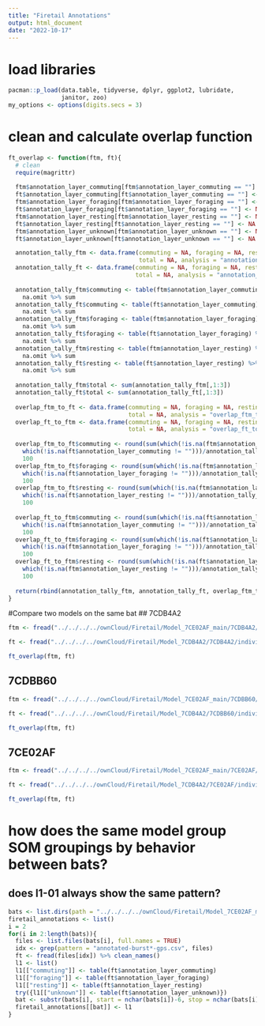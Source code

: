 ```yaml
---
title: "Firetail Annotations"
output: html_document
date: "2022-10-17"
---
```

# load libraries
```r
pacman::p_load(data.table, tidyverse, dplyr, ggplot2, lubridate,
               janitor, zoo)
my_options <- options(digits.secs = 3) 
```



# clean and calculate overlap function
```r
ft_overlap <- function(ftm, ft){
  # clean
  require(magrittr)
  
  ftm$annotation_layer_commuting[ftm$annotation_layer_commuting == ""] <- NA
  ft$annotation_layer_commuting[ft$annotation_layer_commuting == ""] <- NA
  ftm$annotation_layer_foraging[ftm$annotation_layer_foraging == ""] <- NA
  ft$annotation_layer_foraging[ft$annotation_layer_foraging == ""] <- NA
  ftm$annotation_layer_resting[ftm$annotation_layer_resting == ""] <- NA
  ft$annotation_layer_resting[ft$annotation_layer_resting == ""] <- NA
  ftm$annotation_layer_unknown[ftm$annotation_layer_unknown == ""] <- NA
  ft$annotation_layer_unknown[ft$annotation_layer_unknown == ""] <- NA

  annotation_tally_ftm <- data.frame(commuting = NA, foraging = NA, resting = NA,
                                     total = NA, analysis = "annotation_tally_ftm")
  annotation_tally_ft <- data.frame(commuting = NA, foraging = NA, resting = NA,
                                    total = NA, analysis = "annotation_tally_ft")
  
  annotation_tally_ftm$commuting <- table(ftm$annotation_layer_commuting) %>% 
    na.omit %>% sum
  annotation_tally_ft$commuting <- table(ft$annotation_layer_commuting) %>% 
    na.omit %>% sum
  annotation_tally_ftm$foraging <- table(ftm$annotation_layer_foraging) %>% 
    na.omit %>% sum
  annotation_tally_ft$foraging <- table(ft$annotation_layer_foraging) %>% 
    na.omit %>% sum
  annotation_tally_ftm$resting <- table(ftm$annotation_layer_resting) %>% 
    na.omit %>% sum
  annotation_tally_ft$resting <- table(ft$annotation_layer_resting) %>% 
    na.omit %>% sum
  
  annotation_tally_ftm$total <- sum(annotation_tally_ftm[,1:3])
  annotation_tally_ft$total <- sum(annotation_tally_ft[,1:3])
  
  overlap_ftm_to_ft <- data.frame(commuting = NA, foraging = NA, resting = NA, 
                                  total = NA, analysis = "overlap_ftm_to_ft")
  overlap_ft_to_ftm <- data.frame(commuting = NA, foraging = NA, resting = NA,
                                  total = NA, analysis = "overlap_ft_to_ftm")
  
  overlap_ftm_to_ft$commuting <- round(sum(which(!is.na(ftm$annotation_layer_commuting)) %in%
    which(!is.na(ft$annotation_layer_commuting != "")))/annotation_tally_ftm$commuting[1], 3) *
    100
  overlap_ftm_to_ft$foraging <- round(sum(which(!is.na(ftm$annotation_layer_foraging)) %in%
    which(!is.na(ft$annotation_layer_foraging != "")))/annotation_tally_ftm$foraging[1], 3) * 
    100
  overlap_ftm_to_ft$resting <- round(sum(which(!is.na(ftm$annotation_layer_resting)) %in%
    which(!is.na(ft$annotation_layer_resting != "")))/annotation_tally_ftm$resting[1], 3) * 
    100
  
  overlap_ft_to_ftm$commuting <- round(sum(which(!is.na(ft$annotation_layer_commuting)) %in%
    which(!is.na(ftm$annotation_layer_commuting != "")))/annotation_tally_ft$commuting[1], 3) *
    100
  overlap_ft_to_ftm$foraging <- round(sum(which(!is.na(ft$annotation_layer_foraging)) %in%
    which(!is.na(ftm$annotation_layer_foraging != "")))/annotation_tally_ft$foraging[1], 3) *
    100
  overlap_ft_to_ftm$resting <- round(sum(which(!is.na(ft$annotation_layer_resting)) %in%
    which(!is.na(ftm$annotation_layer_resting != "")))/annotation_tally_ft$resting[1], 3) *
    100
  
  return(rbind(annotation_tally_ftm, annotation_tally_ft, overlap_ftm_to_ft, overlap_ft_to_ftm))
}
```

#Compare two models on the same bat
## 7CDB4A2
```r
ftm <- fread("../../../../ownCloud/Firetail/Model_7CE02AF_main/7CDB4A2/individual_7CDB4A2-annotated-bursts-gps.csv") %>% clean_names

ft <- fread("../../../../ownCloud/Firetail/Model_7CDB4A2/7CDB4A2/individual_7CDB4A2-annotated-bursts-gps.csv") %>% clean_names

ft_overlap(ftm, ft)
```

## 7CDBB60
```r
ftm <- fread("../../../../ownCloud/Firetail/Model_7CE02AF_main/7CDBB60/individual_7CDBB60-annotated-bursts-gps.csv") %>% clean_names

ft <- fread("../../../../ownCloud/Firetail/Model_7CDB4A2/7CDBB60/individual_7CDBB60-annotated-bursts-gps.csv") %>% clean_names

ft_overlap(ftm, ft)
```

## 7CE02AF
```r
ftm <- fread("../../../../ownCloud/Firetail/Model_7CE02AF_main/7CE02AF/individual_7CE02AF-annotated-bursts-gps.csv") %>% clean_names

ft <- fread("../../../../ownCloud/Firetail/Model_7CDB4A2/7CE02AF/individual_7CE02AF-annotated-bursts-gps.csv") %>% clean_names

ft_overlap(ftm, ft)
```


# how does the same model group SOM groupings by behavior between bats?
## does l1-01 always show the same pattern?
```r
bats <- list.dirs(path = "../../../../ownCloud/Firetail/Model_7CE02AF_main/")
firetail_annotations <- list()
i = 2
for(i in 2:length(bats)){
  files <- list.files(bats[i], full.names = TRUE)
  idx <- grep(pattern = "annotated-burst*-gps.csv", files)
  ft <- fread(files[idx]) %>% clean_names()
  l1 <- list()
  l1[["commuting"]] <- table(ft$annotation_layer_commuting)
  l1[["foraging"]] <- table(ft$annotation_layer_foraging) 
  l1[["resting"]] <- table(ft$annotation_layer_resting) 
  try({l1[["unknown"]] <- table(ft$annotation_layer_unknown)}) 
  bat <- substr(bats[i], start = nchar(bats[i])-6, stop = nchar(bats[i]))
  firetail_annotations[[bat]] <- l1
}

```


